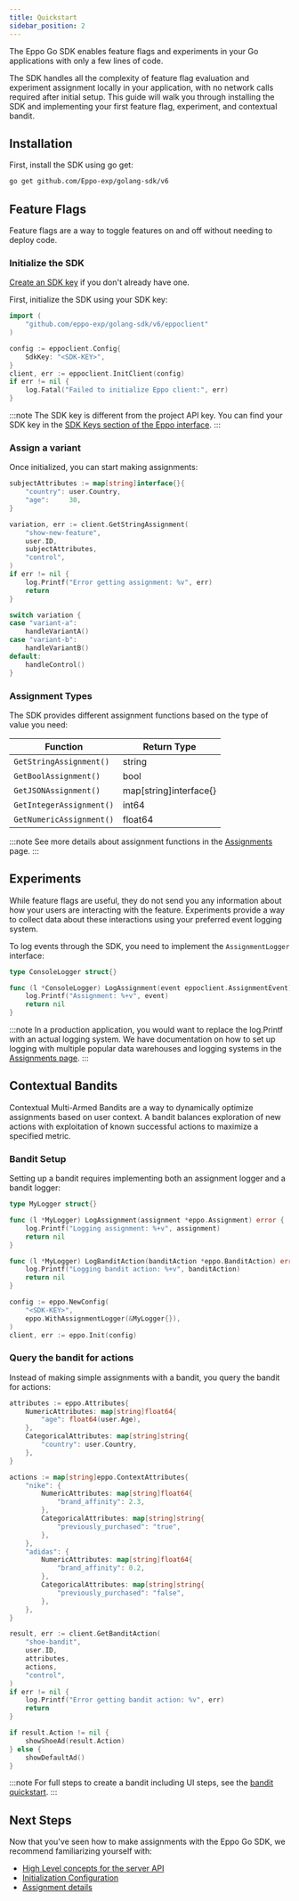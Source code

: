 ```yaml
---
title: Quickstart
sidebar_position: 2
---
```



The Eppo Go SDK enables feature flags and experiments in your Go applications with only a few lines of code.

The SDK handles all the complexity of feature flag evaluation and experiment assignment locally in your application, with no network calls required after initial setup. This guide will walk you through installing the SDK and implementing your first feature flag, experiment, and contextual bandit.

## Installation

First, install the SDK using go get:

```bash
go get github.com/Eppo-exp/golang-sdk/v6
```

## Feature Flags
Feature flags are a way to toggle features on and off without needing to deploy code.

### Initialize the SDK

[Create an SDK key](/sdks/sdk-keys) if you don't already have one. 

First, initialize the SDK using your SDK key:

```go
import (
    "github.com/eppo-exp/golang-sdk/v6/eppoclient"
)

config := eppoclient.Config{
    SdkKey: "<SDK-KEY>",
}
client, err := eppoclient.InitClient(config)
if err != nil {
    log.Fatal("Failed to initialize Eppo client:", err)
}
```

:::note
The SDK key is different from the project API key. You can find your SDK key in the [SDK Keys section of the Eppo interface](https://eppo.cloud/configuration/environments/keys).
:::

### Assign a variant

Once initialized, you can start making assignments:

```go
subjectAttributes := map[string]interface{}{
    "country": user.Country,
    "age":     30,
}

variation, err := client.GetStringAssignment(
    "show-new-feature",
    user.ID,
    subjectAttributes,
    "control",
)
if err != nil {
    log.Printf("Error getting assignment: %v", err)
    return
}

switch variation {
case "variant-a":
    handleVariantA()
case "variant-b":
    handleVariantB()
default:
    handleControl()
}
```

### Assignment Types

The SDK provides different assignment functions based on the type of value you need:

| Function | Return Type |
|----------|-------------|
| `GetStringAssignment()` | string |
| `GetBoolAssignment()` | bool |
| `GetJSONAssignment()` | map[string]interface{} |
| `GetIntegerAssignment()` | int64 |
| `GetNumericAssignment()` | float64 |

:::note
See more details about assignment functions in the [Assignments](/sdks/server-sdks/go/assignments) page.
:::

## Experiments

While feature flags are useful, they do not send you any information about how your users are interacting with the feature. Experiments provide a way to collect data about these interactions using your preferred event logging system.

To log events through the SDK, you need to implement the `AssignmentLogger` interface:

```go
type ConsoleLogger struct{}

func (l *ConsoleLogger) LogAssignment(event eppoclient.AssignmentEvent) error {
    log.Printf("Assignment: %+v", event)
    return nil
}
```

:::note
In a production application, you would want to replace the log.Printf with an actual logging system. We have documentation on how to set up logging with multiple popular data warehouses and logging systems in the [Assignments page](/sdks/server-sdks/go/assignments/#logging-data-to-your-data-warehouse).
:::

## Contextual Bandits

Contextual Multi-Armed Bandits are a way to dynamically optimize assignments based on user context. A bandit balances exploration of new actions with exploitation of known successful actions to maximize a specified metric.

### Bandit Setup

Setting up a bandit requires implementing both an assignment logger and a bandit logger:

```go
type MyLogger struct{}

func (l *MyLogger) LogAssignment(assignment *eppo.Assignment) error {
    log.Printf("Logging assignment: %+v", assignment)
    return nil
}

func (l *MyLogger) LogBanditAction(banditAction *eppo.BanditAction) error {
    log.Printf("Logging bandit action: %+v", banditAction)
    return nil
}

config := eppo.NewConfig(
    "<SDK-KEY>",
    eppo.WithAssignmentLogger(&MyLogger{}),
)
client, err := eppo.Init(config)
```

### Query the bandit for actions

Instead of making simple assignments with a bandit, you query the bandit for actions:

```go
attributes := eppo.Attributes{
    NumericAttributes: map[string]float64{
        "age": float64(user.Age),
    },
    CategoricalAttributes: map[string]string{
        "country": user.Country,
    },
}

actions := map[string]eppo.ContextAttributes{
    "nike": {
        NumericAttributes: map[string]float64{
            "brand_affinity": 2.3,
        },
        CategoricalAttributes: map[string]string{
            "previously_purchased": "true",
        },
    },
    "adidas": {
        NumericAttributes: map[string]float64{
            "brand_affinity": 0.2,
        },
        CategoricalAttributes: map[string]string{
            "previously_purchased": "false",
        },
    },
}

result, err := client.GetBanditAction(
    "shoe-bandit",
    user.ID,
    attributes,
    actions,
    "control",
)
if err != nil {
    log.Printf("Error getting bandit action: %v", err)
    return
}

if result.Action != nil {
    showShoeAd(result.Action)
} else {
    showDefaultAd()
}
```

:::note
For full steps to create a bandit including UI steps, see the [bandit quickstart](/bandit-quickstart).
:::

## Next Steps

Now that you've seen how to make assignments with the Eppo Go SDK, we recommend familiarizing yourself with:

- [High Level concepts for the server API](/sdks/server-sdks)
- [Initialization Configuration](/sdks/server-sdks/go/initialization)
- [Assignment details](/sdks/server-sdks/go/assignments) 